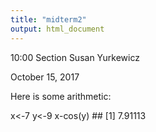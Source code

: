 ```yaml
---
title: "midterm2"
output: html_document
---
```

10:00 Section
Susan Yurkewicz

October 15, 2017

Here is some arithmetic:

x<-7
y<-9
x-cos(y)
## [1] 7.91113